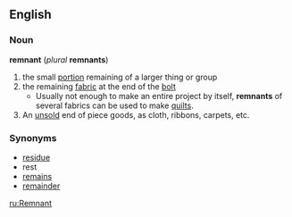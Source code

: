 ==English==
===Noun===
'''remnant''' (''plural'' '''remnants''')
# the small [[portion]] remaining of a larger thing or group
# the remaining [[fabric]] at the end of the [[bolt]]
#* Usually not enough to make an entire project by itself, '''remnants''' of several fabrics can be used to make [[quilt]]s.
# An [[unsold]] end of piece goods, as cloth, ribbons, carpets, etc.
=== Synonyms ===
*[[residue]]
*rest
*[[remains]]
*[[remainder]]

[[ru:Remnant]]